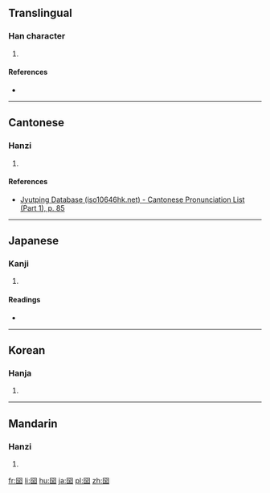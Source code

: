==Translingual==

===Han character===
{{Han char|rn=31|rad=囗|as=05|sn=8|four=|canj=田金土 (WCG)|ids=⿴[[囗]]⿱[[八]][[土]]}}

# {{defn|Han|sort=囗05}}

====References====
* {{Han ref|kx=0217.260|dkj=04735|dj=0445.140|hdz=10717.100|uh=56F6|ud=22262}}

----

==Cantonese==

===Hanzi===
{{yue-hanzi|jyut=[[gwok3]], [[gok3]]|y=gwok3, gok3}}

# {{defn|lang=yue|sort=囗05}}

====References====
* [http://www.iso10646hk.net/jp/document/download.jsp Jyutping Database (iso10646hk.net) - Cantonese Pronunciation List (Part 1), p. 85]

----

==Japanese==

===Kanji===
{{ja-kanji|grade=|rs=囗05}}

# {{defn|lang=ja|sort=囗05}}

====Readings====
* {{ja-readings|on=[[こく]] (koku)|kun=[[くに]] (kuni)}}

----

==Korean==

===Hanja===
{{ko-hanja|hangeul=국|rv=guk|mr=kuk}}

# {{defn|lang=ko|sort=囗05}}

----

==Mandarin==

===Hanzi===
{{cmn-hanzi|pin=[[guó]] ([[guo2]])|wg=kuo<sup>2</sup>}}

# {{defn|lang=cmn|sort=囗05}}

[[fr:囶]]
[[li:囶]]
[[hu:囶]]
[[ja:囶]]
[[pl:囶]]
[[zh:囶]]